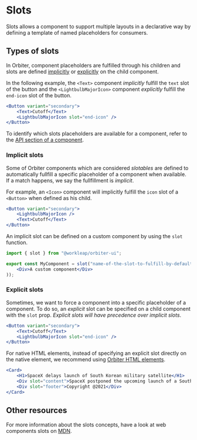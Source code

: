 
<Meta
    title="Features/Slots"
    id="slots"
/>

# Slots

Slots allows a component to support multiple layouts in a declarative way by defining a template of named placeholders for consumers.

## Types of slots

In Orbiter, component placeholders are fulfilled through his children and slots are defined [implicitly](#implicit-slots) or [explicitly](#explicit-slots) on the child component.

In the following example, the `<Text>` component *implicitly* fulfill the `text` slot of the button and the `<LightbulbMajorIcon>` component *explicitly* fulfill the `end-icon` slot of the button.

```jsx
<Button variant="secondary">
    <Text>Cutoff</Text>
    <LightbulbMajorIcon slot="end-icon" />
</Button>
```

To identify which slots placeholders are available for a component, refer to the [API section of a component](?path=/docs/button--default-story#button-1).

### Implicit slots

Some of Orbiter components which are considered *slotables* are defined to automatically fullfill a specific placeholder of a component when available. If a match happens, we say the fullfillment is *implicit*.

For example, an `<Icon>` component will implicitly fulfill the `icon` slot of a `<Button>` when defined as his child.

```jsx
<Button variant="secondary">
    <LightbulbMajorIcon />
    <Text>Cutoff</Text>
</Button>
```

An implicit slot can be defined on a custom component by using the `slot` function.

```jsx
import { slot } from "@workleap/orbiter-ui";

export const MyComponent = slot("name-of-the-slot-to-fulfill-by-default", () => (
    <Div>A custom component</Div>
));
```

### Explicit slots

Sometimes, we want to force a component into a specific placeholder of a component. To do so, an *explicit* slot can be specified on a child component with the `slot` prop. *Explicit slots will have precedence over implicit slots*.

```jsx
<Button variant="secondary">
    <Text>Cutoff</Text>
    <LightbulbMajorIcon slot="end-icon" />
</Button>
```

For native HTML elements, instead of specifying an explicit slot directly on the native element, we recommend using [Orbiter HTML elements](?path=/docs/html-anchor--example).

```jsx
<Card>
    <H1>SpaceX delays launch of South Korean military satellite</H1>
    <Div slot="content">SpaceX postponed the upcoming launch of a South Korean military satellite Monday (July 13), due to hardware issues with the Falcon 9 rocket.</Div>
    <Div slot="footer">Copyright @2021</Div>
</Card>
```

## Other resources

For more information about the slots concepts, have a look at web components slots on [MDN](https://developer.mozilla.org/en-US/docs/Web/Web_Components/Using_templates_and_slots#adding_flexibility_with_slots).

